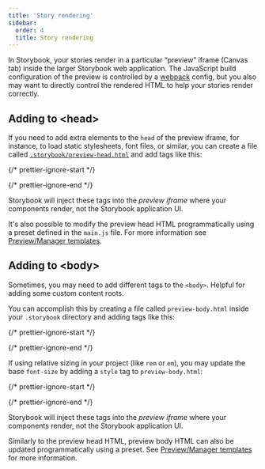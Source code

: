 ```yaml
---
title: 'Story rendering'
sidebar:
  order: 4
  title: Story rendering
---
```


In Storybook, your stories render in a particular “preview” iframe (Canvas tab) inside the larger Storybook web application. The JavaScript build configuration of the preview is controlled by a [webpack](../builders/webpack.mdx) config, but you also may want to directly control the rendered HTML to help your stories render correctly.

## Adding to \<head>

If you need to add extra elements to the `head` of the preview iframe, for instance, to load static stylesheets, font files, or similar, you can create a file called [`.storybook/preview-head.html`](./index.mdx#configure-story-rendering) and add tags like this:

{/* prettier-ignore-start */}

<CodeSnippets path="storybook-preview-head-example.md" />

{/* prettier-ignore-end */}

<Callout variant="info">

  Storybook will inject these tags into the *preview iframe* where your components render, not the Storybook application UI.

</Callout>

It's also possible to modify the preview head HTML programmatically using a preset defined in the `main.js` file. For more information see [Preview/Manager templates](../addons/writing-presets.mdx#previewmanager-templates).

## Adding to \<body>

Sometimes, you may need to add different tags to the `<body>`. Helpful for adding some custom content roots.

You can accomplish this by creating a file called `preview-body.html` inside your `.storybook` directory and adding tags like this:

{/* prettier-ignore-start */}

<CodeSnippets path="storybook-preview-body-example.md" />

{/* prettier-ignore-end */}

If using relative sizing in your project (like `rem` or `em`), you may update the base `font-size` by adding a `style` tag to `preview-body.html`:

{/* prettier-ignore-start */}

<CodeSnippets path="storybook-preview-body-font-size.md" />

{/* prettier-ignore-end */}

<Callout variant="info">

  Storybook will inject these tags into the *preview iframe* where your components render, not the Storybook application UI.
  
</Callout>

Similarly to the preview head HTML, preview body HTML can also be updated programmatically using a preset. See [Preview/Manager templates](../addons/writing-presets.mdx#previewmanager-templates) for more information.
